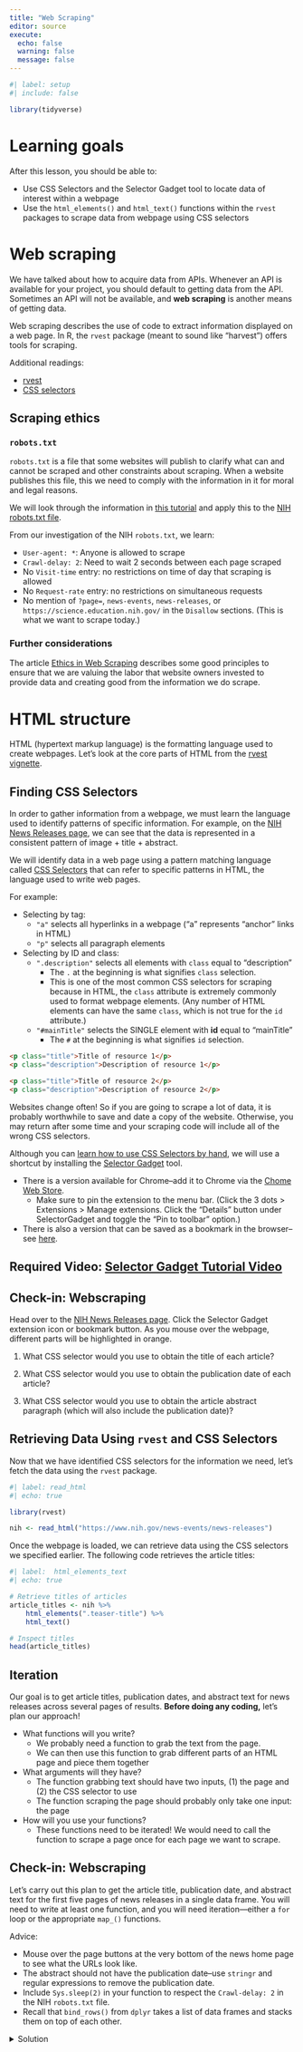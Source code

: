 ```yaml
---
title: "Web Scraping"
editor: source
execute: 
  echo: false
  warning: false
  message: false
---
```


```r
#| label: setup
#| include: false

library(tidyverse)
```

# Learning goals

After this lesson, you should be able to:

-   Use CSS Selectors and the Selector Gadget tool to locate data of interest
within a webpage
-   Use the `html_elements()` and `html_text()` functions within the `rvest`
packages to scrape data from webpage using CSS selectors

# Web scraping

We have talked about how to acquire data from APIs. Whenever an API is available
for your project, you should default to getting data from the API. Sometimes an
API will not be available, and **web scraping** is another means of getting
data.

Web scraping describes the use of code to extract information displayed on a web
page. In R, the `rvest` package (meant to sound like "harvest") offers tools for
scraping.

Additional readings:

-   [rvest](https://cran.r-project.org/web/packages/rvest/vignettes/rvest.html)
-   [CSS selectors](https://css-tricks.com/how-css-selectors-work/)

## Scraping ethics

### `robots.txt`

`robots.txt` is a file that some websites will publish to clarify what can and
cannot be scraped and other constraints about scraping. When a website publishes
this file, this we need to comply with the information in it for moral and legal
reasons.

We will look through the information in [this tutorial](https://www.zenrows.com/blog/robots-txt-web-scraping) and apply this
to the [NIH robots.txt file](https://www.nih.gov/robots.txt).

From our investigation of the NIH `robots.txt`, we learn:

-   `User-agent: *`: Anyone is allowed to scrape
-   `Crawl-delay: 2`: Need to wait 2 seconds between each page scraped
-   No `Visit-time` entry: no restrictions on time of day that scraping is
allowed
-   No `Request-rate` entry: no restrictions on simultaneous requests
-   No mention of `?page=`, `news-events`, `news-releases`, or `https://science.education.nih.gov/` in the `Disallow` sections. (This is what
we want to scrape today.)

### Further considerations

The article [Ethics in Web Scraping](https://towardsdatascience.com/ethics-in-web-scraping-b96b18136f01) 
describes some good principles to ensure that we are valuing the labor that 
website owners invested to provide data and creating good from the information
we do scrape.

# HTML structure

HTML (hypertext markup language) is the formatting language used to create
webpages. Let's look at the core parts of HTML from the [rvest vignette](https://cran.r-project.org/web/packages/rvest/vignettes/rvest.html).

## Finding CSS Selectors

In order to gather information from a webpage, we must learn the language used
to identify patterns of specific information. For example, on the 
[NIH News Releases page](https://www.nih.gov/news-events/news-releases), we can
see that the data is represented in a consistent pattern of image + title + 
abstract.

We will identify data in a web page using a pattern matching language called
[CSS Selectors](https://css-tricks.com/how-css-selectors-work/) that can refer
to specific patterns in HTML, the language used to write web pages.

For example:

-   Selecting by tag:
    -   `"a"` selects all hyperlinks in a webpage ("a" represents "anchor" links
    in HTML)
    -   `"p"` selects all paragraph elements
    
-   Selecting by ID and class:
    -   `".description"` selects all elements with `class` equal to
    "description"
        -   The `.` at the beginning is what signifies `class` selection.
        -   This is one of the most common CSS selectors for scraping because in
        HTML, the `class` attribute is extremely commonly used to format webpage
        elements. (Any number of HTML elements can have the same `class`, which
        is not true for the `id` attribute.)
    -   `"#mainTitle"` selects the SINGLE element with **id** equal to
    "mainTitle"
        -   The `#` at the beginning is what signifies `id` selection.

``` html
<p class="title">Title of resource 1</p>
<p class="description">Description of resource 1</p>

<p class="title">Title of resource 2</p>
<p class="description">Description of resource 2</p>
```

::: {.callout-warning}
Websites change often! So if you are going to scrape a lot of data, it is
probably worthwhile to save and date a copy of the website. Otherwise, you may 
return after some time and your scraping code will include all of the wrong CSS
selectors.
:::

Although you can [learn how to use CSS Selectors by hand](%5BCSS%20Selectors%5D(https://css-tricks.com/how-css-selectors-work/)), we
will use a shortcut by installing the
[Selector Gadget](http://selectorgadget.com/) tool.

-   There is a version available for Chrome--add it to Chrome via the [Chome Web Store](https://chromewebstore.google.com/detail/selectorgadget/mhjhnkcfbdhnjickkkdbjoemdmbfginb).
    -   Make sure to pin the extension to the menu bar. (Click the 3 dots \> 
    Extensions \> Manage extensions. Click the "Details" button under
    SelectorGadget and toggle the "Pin to toolbar" option.)
-   There is also a version that can be saved as a bookmark in the browser--see [here](https://rvest.tidyverse.org/articles/selectorgadget.html).

## Required Video: [Selector Gadget Tutorial Video](http://selectorgadget.com/)

## Check-in: Webscraping

Head over to the [NIH News Releases page](https://www.nih.gov/news-events/news-releases). Click the Selector Gadget extension icon or bookmark button. As you mouse over
the webpage, different parts will be highlighted in orange.

1.  What CSS selector would you use to obtain the title of each article?

<!-- .teaser-title -->

2.  What CSS selector would you use to obtain the publication date of each 
article?

<!-- .date-display-single -->

3.  What CSS selector would you use to obtain the article abstract paragraph
(which will also include the publication date)?

<!-- .teaser-description -->

## Retrieving Data Using `rvest` and CSS Selectors

Now that we have identified CSS selectors for the information we need, let's
fetch the data using the `rvest` package.

```r
#| label: read_html
#| echo: true

library(rvest)

nih <- read_html("https://www.nih.gov/news-events/news-releases")
```

Once the webpage is loaded, we can retrieve data using the CSS selectors we
specified earlier. The following code retrieves the article titles:

```r
#| label:  html_elements_text
#| echo: true

# Retrieve titles of articles
article_titles <- nih %>%
    html_elements(".teaser-title") %>%
    html_text()

# Inspect titles
head(article_titles)
```

## Iteration

Our goal is to get article titles, publication dates, and abstract text for news
releases across several pages of results. **Before doing any coding,** let's
plan our approach!

-   What functions will you write?
    -   We probably need a function to grab the text from the page.
    -   We can then use this function to grab different parts of an HTML page
    and piece them together
-   What arguments will they have?
    -   The function grabbing text should have two inputs, (1) the page and (2)
    the CSS selector to use
    -   The function scraping the page should probably only take one input: the
    page
-   How will you use your functions?
    -   These functions need to be iterated! We would need to call the function
    to scrape a page once for each page we want to scrape.

## Check-in: Webscraping

Let's carry out this plan to get the article title, publication date, and
abstract text for the first five pages of news releases in a single data frame.
You will need to write at least one function, and you will need
iteration---either a `for` loop or the appropriate `map_()` functions.

Advice:

-   Mouse over the page buttons at the very bottom of the news home page to see
what the URLs look like.
-   The abstract should not have the publication date--use `stringr` and regular
expressions to remove the publication date.
-   Include `Sys.sleep(2)` in your function to respect the `Crawl-delay: 2` in
the NIH `robots.txt` file.
-   Recall that `bind_rows()` from `dplyr` takes a list of data frames and
stacks them on top of each other.

<details>

<summary>Solution</summary>

```r
#| label: ex_solns_fcts
#| echo: true

# Helper function to reduce html_elements() %>% html_text() code duplication
get_text_from_page <- function(page, css_selector) {
    
  page %>%
    html_elements(css_selector) %>%
    html_text()
}

scrape_page <- function(url) {
    
    # Respect the 2 second crawl delay in the NIH robots.txt file
    Sys.sleep(2)
    
    # Read the page
    page <- read_html(url)
    
    # Grab elements from the page
    article_titles <- get_text_from_page(page, ".teaser-title")
    article_dates <- get_text_from_page(page, ".date-display-single")
    article_abstracts <- get_text_from_page(page, ".teaser-description")
    
    # Clean article abstracts!
    article_abstracts <- str_remove(article_abstracts, "^.+—") %>% 
      trimws()
    
    # Put page elements into a dataframe
    tibble(
        title = article_titles,
        date = article_dates,
        abstract = article_abstracts
    )
}
```

Using a for-loop:

```r
#| eval: false
#| label: ex_solns_for-loop
#| echo: true

# Create an empty list for the first five pages
pages <- vector("list", length = 5)

for (i in 1:5) {
    base_url <- "https://www.nih.gov/news-events/news-releases"
    if (i == 1) {
        url <- base_url
    } else {
        url <- str_c(base_url, "?page=", i-1)
    }
    pages[[i]] <- scrape_page(url)
}

df_articles <- bind_rows(pages)

head(df_articles)
```

Using `purrr::map()`:

```r
#| eval: false
#| label:  ex_solns_map
#| echo: true

# Create a character vector of URLs for the first 5 pages
base_url <- "https://www.nih.gov/news-events/news-releases"

urls_all_pages <- c(base_url, 
                    str_c(base_url, 
                          "?page=", 
                          1:4)
                    )

pages2 <- purrr::map(urls_all_pages, scrape_page)

df_articles2 <- bind_rows(pages2)

head(df_articles2)
```

</details>
